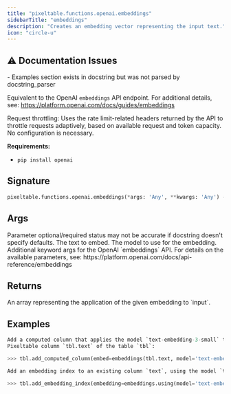 ```yaml
---
title: "pixeltable.functions.openai.embeddings"
sidebarTitle: "embeddings"
description: "Creates an embedding vector representing the input text."
icon: "circle-u"
---
```

## ⚠️ Documentation Issues

<Warning>
- Examples section exists in docstring but was not parsed by docstring_parser
</Warning>

Equivalent to the OpenAI `embeddings` API endpoint. For additional details, see: https://platform.openai.com/docs/guides/embeddings

Request throttling: Uses the rate limit-related headers returned by the API to throttle requests adaptively, based on available request and token capacity. No configuration is necessary.

**Requirements:**

- `pip install openai`


## Signature

```python
pixeltable.functions.openai.embeddings(*args: 'Any', **kwargs: 'Any') -> "'exprs.FunctionCall'"
```

## Args

<Note>
Parameter optional/required status may not be accurate if docstring doesn't specify defaults.
</Note>

<ParamField path="input" type="string" required>
  The text to embed.


</ParamField>

<ParamField path="model" type="string" required>
  The model to use for the embedding.


</ParamField>

<ParamField path="model_kwargs" type="string" required>
  Additional keyword args for the OpenAI `embeddings` API. For details on the available parameters, see: https://platform.openai.com/docs/api-reference/embeddings


</ParamField>

## Returns

<ResponseField name="return" type="any" required>
  An array representing the application of the given embedding to `input`.


</ResponseField>

## Examples

```python
Add a computed column that applies the model `text-embedding-3-small` to an existing
Pixeltable column `tbl.text` of the table `tbl`:

>>> tbl.add_computed_column(embed=embeddings(tbl.text, model='text-embedding-3-small'))

Add an embedding index to an existing column `text`, using the model `text-embedding-3-small`:

>>> tbl.add_embedding_index(embedding=embeddings.using(model='text-embedding-3-small'))
```

